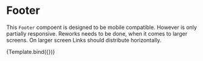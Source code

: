 
<Meta title="Components/Footer" compoent={Footer} />

# Footer

This `Footer` compoent is designed to be mobile compatible. However is only
partially responsive. Reworks needs to be done, when it comes to larger screens.
On larger screen Links should distribute horizontally.


<Canvas withToolbar>
  <Story
    args={{
      links: [
        {
          key: 1,
          section: 'Support',
          paths: [
            { key: 1, label: 'Frequently asked questions', href: '/Home' },
            { key: 2, label: 'Cancellation options', href: '/Home' },
            { key: 3, label: 'Report a service', href: '/Home' },
          ],
        },
        {
          key: 2,
          section: 'Offerings',
          paths: [
            { key: 1, label: 'Become a service partner', href: '/Home' },
            { key: 2, label: 'Refer service partner', href: '/Home' },
          ],
        },
        {
          key: 3,
          section: 'About',
          paths: [
            { key: 1, label: 'How Namdin works', href: '/Home' },
            { key: 2, label: 'Our commitment', href: '/Home' },
            { key: 3, label: 'Funding', href: '/Home' },
          ],
        },
      ],
      copyright: '© 2021 Namdin',
    }}
    name="Default"
  >
    {Template.bind({})}
  </Story>
</Canvas>

<ArgsTable of={Footer} />
